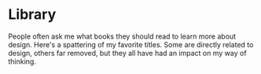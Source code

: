 
<Helmet title="Library" />
<H1>Library</H1>

People often ask me what books they should read to learn more about design.
Here's a spattering of my favorite titles. Some are directly related to design,
others far removed, but they all have had an impact on my way of thinking.

<BookList />
